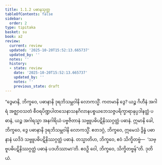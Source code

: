 ```yaml
---
title: 1.1.2 ပဓာနသုတ္တ
tableOfContents: false
sidebar:
  order: 2
type: tipitaka
basket: su
book: a2
review:
  current: review
  updated: '2025-10-20T15:52:13.665737'
  updated_by: ''
  notes: ''
  history:
  - state: review
    date: '2025-10-20T15:52:13.665737'
    updated_by: ''
    notes: ''
    previous_state: draft
---
```



<DynamicBreadcrumb />


<ReviewStatus review={frontmatter.review} showDetails={true} />

<HypothesisAnnotation frontmatter={frontmatter} />

<Division number="2" book="a2" e="ch" v="15" p="51">

<Paragraph number="7" book="a2">
“ဒွေမာနိ, ဘိက္ခဝေ, ပဓာနာနိ ဒုရဘိသမ္ဘဝါနိ လောကသ္မိံ. ကတမာနိ ဒွေ? ယဉ္စ ဂိဟီနံ အဂါရံ အဇ္ဈာဝသတံ စီဝရပိဏ္ဍပါတသေနာသနဂိလာနပစ္စယဘေသဇ္ဇပရိက္ခာရာနုပ္ပဒါနတ္ထံ ပဓာနံ, ယဉ္စ အဂါရသ္မာ အနဂါရိယံ ပဗ္ဗဇိတာနံ သဗ္ဗူပဓိပဋိနိဿဂ္ဂတ္ထံ ပဓာနံ. ဣမာနိ ခေါ, ဘိက္ခဝေ, ဒွေ ပဓာနာနိ ဒုရဘိသမ္ဘဝါနိ လောကသ္မိံ.
</Paragraph>

<Paragraph number="8" book="a2">
ဧတဒဂ္ဂံ, ဘိက္ခဝေ, ဣမေသံ ဒွိန္နံ ပဓာနာနံ ယဒိဒံ သဗ္ဗူပဓိပဋိနိဿဂ္ဂတ္ထံ ပဓာနံ. တသ္မာတိဟ, ဘိက္ခဝေ, ဧဝံ သိက္ခိတဗ္ဗံ—  ‘သဗ္ဗူပဓိပဋိနိဿဂ္ဂတ္ထံ ပဓာနံ ပဒဟိဿာမာ’တိ. ဧဝဉှိ ဝေါ, ဘိက္ခဝေ, သိက္ခိတဗ္ဗန်”တိ.

</Paragraph>
</Division>

<Paragraph number="9" type="center" book="a2">
ဒုတိယံ.
</Paragraph>